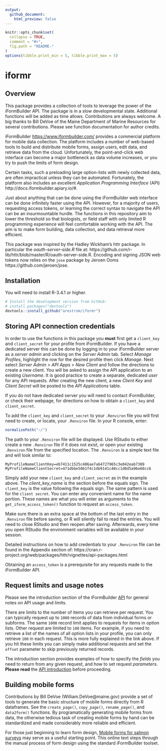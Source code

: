 ```yaml
---
output:
  github_document:
    html_preview: false
---
```


```r
knitr::opts_chunk$set(
  collapse = TRUE,
  comment = "#>",
  fig.path = "README-"
)
options(tibble.print_min = 5, tibble.print_max = 5)
```

# iformr

## Overview

This package provides a collection of tools to leverage the power of the iFormBuilder API. The package is in a slow developmental state. Additional functions will be added as time allows. Contributions are always welcome. A big thanks to Bill DeVoe of the Maine Department of Marine Resources for several contributions. Please see function documentation for author credits. 

iFormBuilder <https://www.iformbuilder.com/> provides a commercial platform for mobile data collection. The platform includes a number of web-based tools to build and distribute mobile forms, assign users, edit data, and retrieve data from the cloud. Unfortunately, the point-and-click web interface can become a major bottleneck as data volume increases, or you try to push the limits of form design.

Certain tasks, such a preloading large option-lists with newly collected data, are often impractical unless they can be automated. Fortunately, the platform also includes an excellent *Application Programming Interface* (API) http://docs.iformbuilder.apiary.io/#.

Just about anything that can be done using the iFormBuilder web interface can be done infinitely faster using the API. However, for a majority of users, requesting access tokens, or learning the correct syntax to navigate the API can be an insurmountable hurdle. The functions in this repository aim to lower the threshold so that biologists, or field staff with only limited R programming experience will feel comfortable working with the API. The aim is to make form building, data collection, and data retrieval more efficient. 

This package was inspired by the Hadley Wickham's httr package. In particular the *oauth-server-side.R* file at: https://github.com/r-lib/httr/blob/master/R/oauth-server-side.R. Encoding and signing JSON web tokens now relies on the `jose` package by Jeroen Ooms https://github.com/jeroen/jose.

## Installation

You will need to install R-3.4.1 or higher.

```r
# Install the development version from GitHub:
# install.packages("devtools")
devtools::install_github("arestrom/iformr")
```

## Storing API connection credentials

In order to use the functions in this package you **must** first get a `client_key` and `client_secret` for your profile from iFormBuilder. If you have a dedicated server this can be done by logging in to your iFormBuilder server as a *server admin* and clicking on the *Server Admin* tab. Select *Manage Profiles*, highlight the row for the desired profile then click *Manage*. Next select *Server Admin* > *API Apps* > *New Client* and follow the directions to create a new client. You will be asked to assign the API application to an existing *Username*. It is good practice to create a separate, dedicated *user* for any API requests. After creating the new client, a new *Client Key* and *Client Secret* will be posted to the *API Applications* table. 

If you do not have dedicated server you will need to contact iFormBuilder, or check their webpage, for directions on how to obtain a `client_key` and `client_secret`. 

To add the `client_key` and `client_secret` to your `.Renviron` file you will first need to create, or locate, your `.Renviron` file. In your R console, enter: 

```r
normalizePath("~/")
```

The path to your `.Renviron` file will be displayed. Use RStudio to either create a new `.Renviron` file if it does not exist, or open your existing `.Renviron` file from the specified location. The `.Renviron` is a simple text file and will look similar to:

```
MyProfileNameClientKey=eb7411c1525c486ae7a64727965c3e042eab7389
MyProfileNameClientSecret=471dbbe5061f4c1db9141c48cc1d0d5a96e60cc6

```

Simply add your new `client_key` and `client_secret` as in the example above. The *client_key_name* is the section before the equals sign. The `client_key` is the value following the equals sign. The same pattern is used for the `client secret`. You can enter any convenient name for the name portion. These names are what you will enter as arguments to the `get_iform_access_token()` function to request an `access_token`.

Make sure there is an extra space at the bottom of the last entry in the `.Renviron` file before saving, or R will silently fail to read the entries. You will need to close RStudio and then reopen after saving. Afterwards, every time you open RStudio the environment variables will be available in your session.

Detailed instructions on how to add credentials to your `.Renviron` file can be found in the Appendix section of: https://cran.r-project.org/web/packages/httr/vignettes/api-packages.html

Obtaining an `access_token` is a prerequisite for any requests made to the iFormBuilder API.

## Request limits and usage notes

Please see the introduction section of the iFormBuilder [API](http://docs.iformbuilder.apiary.io/#reference/user-resource/user) for general notes on API usage and limits. 

There are limits to the number of items you can retrieve per request. You can typically request up to `1000` records of data from individual forms or subforms. The same `1000` record limit applies to requests for items in option lists. Other request are limited to `100` items. For example, if you need to retrieve a list of the names of all option lists in your profile, you can only retrieve `100` in each request. This is more fully explained in the link above. If you hit these limits you can simply make additional requests and set the `offset` parameter to skip previously returned records.

The introduction section provides examples of how to specify the *fields* you need to return from any given request, and how to set request *parameters*. **Please read** the [API introduction](http://docs.iformbuilder.apiary.io/#reference/user-resource/user) before proceeding.

## Building mobile forms

Contributions by Bill DeVoe (William.DeVoe@maine.gov) provide a set of tools to generate the basic structure of mobile forms directly from R dataframes. See the `create_page()`, `copy_page()`, `rename_page()`, and `data2form()` functions. By programatically generating mobile forms from data, the otherwise tedious task of creating mobile forms by hand can be standardized and made considerably more reliable and efficient. 

For those just beginning to learn form design, [Mobile forms for salmon surveys](https://arestrom.github.io/mf4ss/) may serve as a useful starting point. This online text steps through the manual process of form design using the standard iFormBuilder toolset. 






